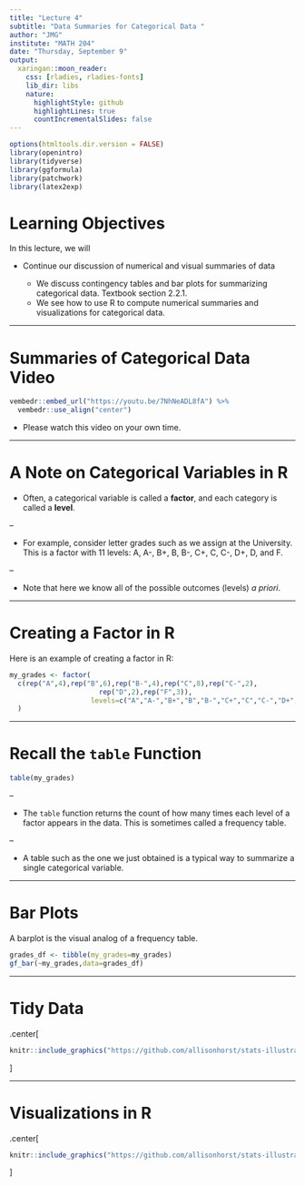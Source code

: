 ```yaml
---
title: "Lecture 4"
subtitle: "Data Summaries for Categorical Data "
author: "JMG"
institute: "MATH 204"
date: "Thursday, September 9"
output:
  xaringan::moon_reader:
    css: [rladies, rladies-fonts]
    lib_dir: libs
    nature:
      highlightStyle: github
      highlightLines: true
      countIncrementalSlides: false
---
```



```r
options(htmltools.dir.version = FALSE)
library(openintro)
library(tidyverse)
library(ggformula)
library(patchwork)
library(latex2exp)
```

# Learning Objectives

In this lecture, we will

- Continue our discussion of numerical and visual summaries of data

    - We discuss contingency tables and bar plots for summarizing categorical data. Textbook section 2.2.1. 
    - We see how to use R to compute numerical summaries and visualizations for categorical data. 
    
---

# Summaries of Categorical Data Video

```r
vembedr::embed_url("https://youtu.be/7NhNeADL8fA") %>%
  vembedr::use_align("center")
```

- Please watch this video on your own time. 


---

# A Note on Categorical Variables in R

- Often, a categorical variable is called a **factor**, and each category is called a **level**. 

--

- For example, consider letter grades such as we assign at the University. This is a factor with 11 levels: A, A-, B+, B, B-, C+, C, C-, D+, D, and F.  

--

- Note that here we know all of the possible outcomes (levels) *a priori*. 


---

# Creating a Factor in R

Here is an example of creating a factor in R:

```r
my_grades <- factor(
  c(rep("A",4),rep("B",6),rep("B-",4),rep("C",8),rep("C-",2),
                      rep("D",2),rep("F",3)),
                    levels=c("A","A-","B+","B","B-","C+","C","C-","D+","D","F")
  )
```

---

# Recall the `table` Function 

```r
table(my_grades)
```

--

- The `table` function returns the count of how many times each level of a factor appears in the data. This is sometimes called a frequency table. 

--

- A table such as the one we just obtained is a typical way to summarize a single categorical variable. 

---

# Bar Plots

A barplot is the visual analog of a frequency table. 

```r
grades_df <- tibble(my_grades=my_grades)
gf_bar(~my_grades,data=grades_df)
```

---

# Tidy Data

.center[
```r
knitr::include_graphics("https://github.com/allisonhorst/stats-illustrations/blob/master/rstats-artwork/tidydata_1.jpg?raw=1")
```
]


---

# Visualizations in R

.center[
```r
knitr::include_graphics("https://github.com/allisonhorst/stats-illustrations/blob/master/rstats-artwork/ggplot2_exploratory.png?raw=1")
```
]

